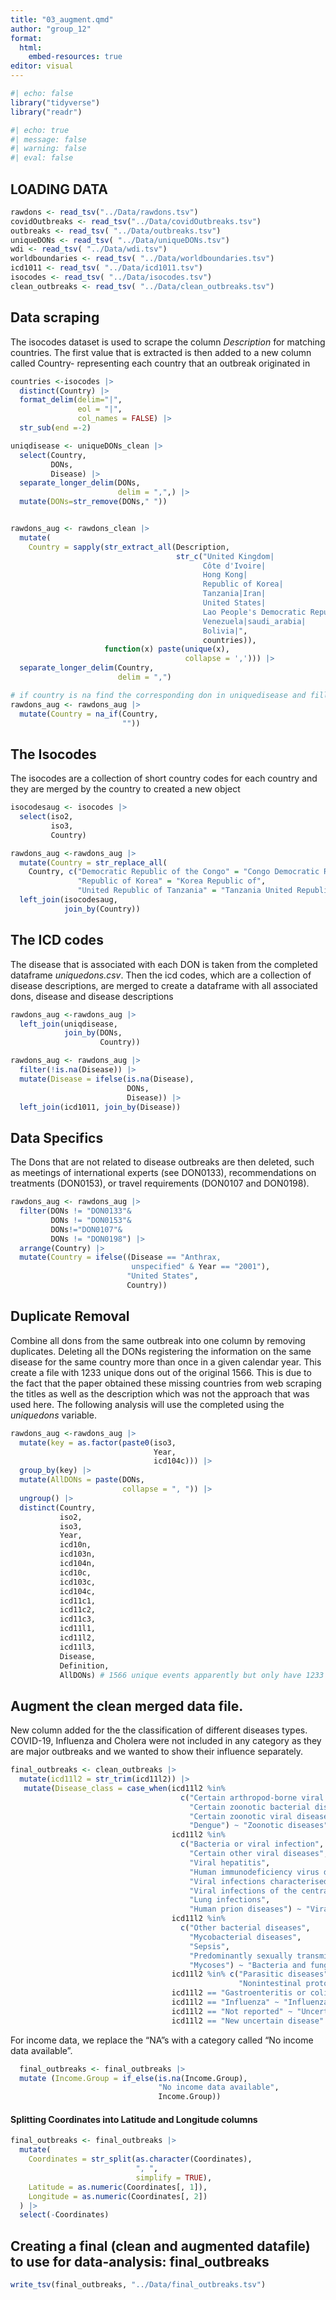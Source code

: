 ```yaml
---
title: "03_augment.qmd"
author: "group_12"
format: 
  html:
    embed-resources: true
editor: visual
---
```



```r
#| echo: false
library("tidyverse")
library("readr")

#| echo: true
#| message: false
#| warning: false
#| eval: false
```

## LOADING DATA

```r
rawdons <- read_tsv("../Data/rawdons.tsv")
covidOutbreaks <- read_tsv("../Data/covidOutbreaks.tsv")
outbreaks <- read_tsv( "../Data/outbreaks.tsv")
uniqueDONs <- read_tsv( "../Data/uniqueDONs.tsv")
wdi <- read_tsv( "../Data/wdi.tsv")
worldboundaries <- read_tsv( "../Data/worldboundaries.tsv")
icd1011 <- read_tsv( "../Data/icd1011.tsv")
isocodes <- read_tsv( "../Data/isocodes.tsv")
clean_outbreaks <- read_tsv( "../Data/clean_outbreaks.tsv")
```


## Data scraping

The isocodes dataset is used to scrape the column *Description* for matching countries. The first value that is extracted is then added to a new column called Country- representing each country that an outbreak originated in

```r
countries <-isocodes |>    
  distinct(Country) |>    
  format_delim(delim="|",
               eol = "|", 
               col_names = FALSE) |>    
  str_sub(end =-2)  

uniqdisease <- uniqueDONs_clean |>    
  select(Country, 
         DONs, 
         Disease) |>     
  separate_longer_delim(DONs, 
                        delim = ",",) |>    
  mutate(DONs=str_remove(DONs," "))  


rawdons_aug <- rawdons_clean |>      
  mutate(       
    Country = sapply(str_extract_all(Description, 
                                     str_c("United Kingdom|
                                           Côte d'Ivoire|
                                           Hong Kong|
                                           Republic of Korea|
                                           Tanzania|Iran|
                                           United States|
                                           Lao People's Democratic Republic|
                                           Venezuela|saudi_arabia|
                                           Bolivia|",
                                           countries)), 
                     function(x) paste(unique(x), 
                                       collapse = ','))) |>  
  separate_longer_delim(Country,
                        delim = ",")

# if country is na find the corresponding don in uniquedisease and fill corresponding country 
rawdons_aug <- rawdons_aug |> 
  mutate(Country = na_if(Country, 
                         ""))

```

## The Isocodes

The isocodes are a collection of short country codes for each country and they are merged by the country to created a new object

```r

isocodesaug <- isocodes |>    
  select(iso2,
         iso3,
         Country)  

rawdons_aug <-rawdons_aug |>    
  mutate(Country = str_replace_all(
    Country, c("Democratic Republic of the Congo" = "Congo Democratic Republic of the",        
               "Republic of Korea" = "Korea Republic of",
               "United Republic of Tanzania" = "Tanzania United Republic of"))) |>    
  left_join(isocodesaug, 
            join_by(Country)) 

```

## The ICD codes

The disease that is associated with each DON is taken from the completed dataframe *uniquedons.csv*. Then the icd codes, which are a collection of disease descriptions, are merged to create a dataframe with all associated dons, disease and disease descriptions

```r

rawdons_aug <-rawdons_aug |>   
  left_join(uniqdisease, 
            join_by(DONs, 
                    Country))

rawdons_aug <- rawdons_aug |>  
  filter(!is.na(Disease)) |> 
  mutate(Disease = ifelse(is.na(Disease), 
                          DONs, 
                          Disease)) |>
  left_join(icd1011, join_by(Disease))
```

## Data Specifics

The Dons that are not related to disease outbreaks are then deleted, such as meetings of international experts (see DON0133), recommendations on treatments (DON0153), or travel requirements (DON0107 and DON0198).

```r
rawdons_aug <- rawdons_aug |>    
  filter(DONs != "DON0133"& 
         DONs != "DON0153"& 
         DONs!="DON0107"& 
         DONs != "DON0198") |>    
  arrange(Country) |>    
  mutate(Country = ifelse((Disease == "Anthrax, 
                           unspecified" & Year == "2001"), 
                          "United States", 
                          Country))
```

## Duplicate Removal

Combine all dons from the same outbreak into one column by removing duplicates. Deleting all the DONs registering the information on the same disease for the same country more than once in a given calendar year. This create a file with 1233 unique dons out of the original 1566. This is due to the fact that the paper obtained these missing countries from web scraping the titles as well as the description which was not the approach that was used here. The following analysis will use the completed using the *uniquedons* variable.

```r
rawdons_aug <-rawdons_aug |> 
  mutate(key = as.factor(paste0(iso3, 
                                Year, 
                                icd104c))) |> 
  group_by(key) |> 
  mutate(AllDONs = paste(DONs, 
                         collapse = ", ")) |> 
  ungroup() |> 
  distinct(Country, 
           iso2, 
           iso3, 
           Year, 
           icd10n, 
           icd103n, 
           icd104n, 
           icd10c, 
           icd103c, 
           icd104c, 
           icd11c1, 
           icd11c2, 
           icd11c3, 
           icd11l1, 
           icd11l2, 
           icd11l3, 
           Disease, 
           Definition, 
           AllDONs) # 1566 unique events apparently but only have 1233 so far as 271 countries are not named in Description column
```

## Augment the clean merged data file.

New column added for the the classification of different diseases types. COVID-19, Influenza and Cholera were not included in any category as they are major outbreaks and we wanted to show their influence separately.

```r
final_outbreaks <- clean_outbreaks |>
  mutate(icd11l2 = str_trim(icd11l2)) |>
   mutate(Disease_class = case_when(icd11l2 %in% 
                                      c("Certain arthropod-borne viral fevers",
                                        "Certain zoonotic bacterial diseases",
                                        "Certain zoonotic viral diseases",
                                        "Dengue") ~ "Zoonotic diseases",
                                    icd11l2 %in%
                                      c("Bacteria or viral infection",
                                        "Certain other viral diseases",
                                        "Viral hepatitis",
                                        "Human immunodeficiency virus disease",
                                        "Viral infections characterised by skin or mucous membrane lesions",
                                        "Viral infections of the central nervous system",
                                        "Lung infections",
                                        "Human prion diseases") ~ "Viral infections",
                                    icd11l2 %in% 
                                      c("Other bacterial diseases",
                                        "Mycobacterial diseases",
                                        "Sepsis",
                                        "Predominantly sexually transmitted infections",
                                        "Mycoses") ~ "Bacteria and fungus infections",
                                    icd11l2 %in% c("Parasitic diseases",
                                                   "Nonintestinal protozoal diseases") ~ "Parasitic infections",
                                    icd11l2 == "Gastroenteritis or colitis of infectious origin" ~ "Cholera-Intestinal diseases",
                                    icd11l2 == "Influenza" ~ "Influenza infections",
                                    icd11l2 == "Not reported" ~ "Uncertain diseases",
                                    icd11l2 == "New uncertain disease" ~ "Covid-19"))
```

For income data, we replace the "NA"s with a category called "No income data available".

```r
  final_outbreaks <- final_outbreaks |>
  mutate (Income.Group = if_else(is.na(Income.Group), 
                                 "No income data available", 
                                 Income.Group))
```

#### Splitting Coordinates into Latitude and Longitude columns

```r
final_outbreaks <- final_outbreaks |> 
  mutate(
    Coordinates = str_split(as.character(Coordinates), 
                            ", ", 
                            simplify = TRUE),
    Latitude = as.numeric(Coordinates[, 1]),
    Longitude = as.numeric(Coordinates[, 2])
  ) |> 
  select(-Coordinates)
```

## Creating a final (clean and augmented datafile) to use for data-analysis: final_outbreaks

```r
write_tsv(final_outbreaks, "../Data/final_outbreaks.tsv")
```
